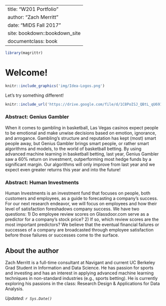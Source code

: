 --
title: "W201 Portfolio"
author: "Zach Merritt"
date: "MIDS Fall 2017"
site: bookdown::bookdown_site
documentclass: book
---

<!-- This won't be displayed but it will initialize your R session. Add any R libraries you need here. -->
```r
library(magrittr)
```


# Welcome! {-}

<!-- You can include images saved within your repo... -->
```r
knitr::include_graphics('img/Idea-Logos.png')
```

Let's try something different!

<!-- Below this line is just examples of how you can embed video from Google Drive. First you have to enable sharing, then just get the object ID which is that long string between d/ and /preview and will also be appended to any sharing link you generate for your video. -->
<p>
```r
knitr::include_url('https://drive.google.com/file/d/1C8PoISJ_QBtL_qU691XJLtmFAF-AstUe/preview')
```

### Abstract: Genius Gambler {-}

When it comes to gambling in basketball, Las Vegas casinos expect people to be emotional and make unwise decisions based on emotion, ignorance, and arrogance. Gambling's structure and reputation has kept (most) smart people away, but Genius Gambler brings smart people, or rather smart algorithms and models, to the world of basketball betting. By using advanced machine learning in basketball betting, last year, Genius Gambler saw a 60% return on investment, outperforming most hedge funds by a significant margin. Our algorithms will only improve from last year and we expect even greater returns this year and into the future!

### Abstract: Human Investments {-}

Human Investments is an investment fund that focuses on people, both customers and employees, as a guide to forecasting a company’s success. For our next research endeavor, we will focus on employees and how their level of satisfaction foreshadows company success. We have two questions: 
1) Do employee review scores on Glassdoor.com serve as a predictor for a company’s stock price? 
2) If so, which review scores are the most important predictors?
We believe that the eventual financial failures or successes of a company are broadcasted through employee satisfaction before those failures or successes come to the surface.


## About the author {-}

Zach Merritt is a full-time consultant at Navigant and current UC Berkeley Grad Student in Information and Data Science. He has passion for sports and investing and has an interest in applying advanced machine learning techniques in non-standard industries (e.g., sports betting). He is currently exploring his passions in the class: Research Design & Applications for Data Analysis. 

*Updated: `r Sys.Date()`*
